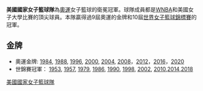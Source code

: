 {{Infobox women's national basketball team|
  country={{USA}}|
  country_eng=美國|
  color1=BF0A30|
  color2=FFFFFF|
  national_fed=[[USA_Basketball|USA Basketball]]|
  fiba_zone=美洲籃球協會|
  coach=[[Geno_Auriemma|Geno Auriemma]]|
  logo=USABasketballLogo.svg|
  fiba_ranking=第1名|
  oly_appearances=9|
  oly_medals= [[Image:Gold_medal_with_cup.svg|16px]] ''金牌'': 1984, 1988, 1996, 2000, 2004, 2008,2012,2016,2020<br> [[Image:Silver_medal_with_cup.svg|16px]] ''銀牌'': 1976<br>[[Image:Bronze_medal_with_cup.svg|16px]] ''銅牌'': 1992 |
  wc_appearances= 14|
  wc_medals= [[Image:Gold_medal_with_cup.svg|16px]] ''金牌'': 1953, 1957, 1979, 1986, 1990, 1998, 2002, 2010,2014,2018<br> [[Image:Silver_medal_with_cup.svg|16px]] ''銀牌'': 1983<br>[[Image:Bronze_medal_with_cup.svg|16px]] ''銅牌'':1994, 2006 |
  zone_championship=[[美洲女子籃球錦標賽|美洲女子籃球錦標賽]]|
  zone_appearances=4|
  zone_medals= [[Image:Gold_medal_with_cup.svg|16px]] ''金牌'': 1993, 2007<br> [[Image:Silver_medal_with_cup.svg|16px]] ''銀牌'': 1997|
  h_pattern_b=_thinsidesonwhite|h_body=002868|h_shorts=002868|h_pattern_s=_blanksides2|
  a_pattern_b=_thinmidnightbluesides|a_body=BF0A30|a_shorts=BF0A30|a_pattern_s=_midnightbluesides|
}}

'''美國國家女子籃球隊'''為[[奧運|奧運]]女子籃球的衛冕冠軍。球隊成員都是[[WNBA|WNBA]]和美國女子大學比賽的頂尖球員。本隊贏得過9屆奧運的金牌和10屆[[世界女子籃球錦標賽|世界女子籃球錦標賽]]的冠軍。

==金牌==
* 奧運金牌: [[1984年夏季奧林匹克運動會籃球比賽|1984]], [[1988年夏季奧林匹克運動會籃球比賽|1988]], [[1996年夏季奧林匹克運動會籃球比賽|1996]], [[2000年夏季奧林匹克運動會籃球比賽|2000]], [[2004年夏季奧林匹克運動會籃球比賽|2004]], [[2008年夏季奧林匹克運動會籃球比賽|2008]]，[[2012年夏季奧林匹克運動會籃球比賽|2012]]，[[2016年夏季奧林匹克運動會籃球比賽|2016]]，[[2020年夏季奧林匹克運動會籃球比賽|2020]]
* 世錦賽冠軍： [[1953年世界女子籃球錦標賽|1953]], [[1957年世界女子籃球錦標賽|1957]], [[1979年世界女子籃球錦標賽|1979]], [[1986年世界女子籃球錦標賽|1986]], [[1990年世界女子籃球錦標賽|1990]], [[1998年世界女子籃球錦標賽|1998]], [[2002年世界女子籃球錦標賽|2002]], [[2010年世界女子籃球錦標賽|2010]],[[2014年女子世界盃籃球賽|2014]],[[2018年女子世界盃籃球賽|2018]]

{{2010年世界女子籃球錦標賽}}

[[Category:美國國家女子籃球隊|]]